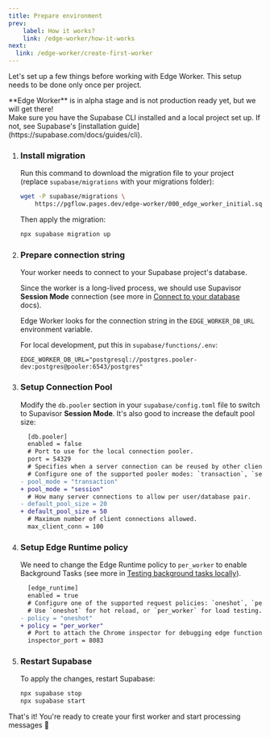 ```yaml
---
title: Prepare environment
prev:
    label: How it works?
    link: /edge-worker/how-it-works
next:
  link: /edge-worker/create-first-worker
---
```



Let's set up a few things before working with Edge Worker.
This setup needs to be done only once per project.

<Aside type="danger" title="Not production ready!">
**Edge Worker** is in alpha stage and is not production ready yet,
but we will get there!
</Aside>

<Aside type="caution" title="Prerequisites">
Make sure you have the Supabase CLI installed and a local project set up.
If not, see Supabase's [installation guide](https://supabase.com/docs/guides/cli).
</Aside>

<Steps>

1. ### Install migration

    Run this command to download the migration file to your project (replace `supabase/migrations` with your migrations folder):

    ```bash frame="none"
    wget -P supabase/migrations \
        https://pgflow.pages.dev/edge-worker/000_edge_worker_initial.sql
    ```

    Then apply the migration:

    ```bash frame="none"
    npx supabase migration up
    ```

1. ### Prepare connection string

    Your worker needs to connect to your Supabase project's database.

    Since the worker is a long-lived process, we should use Supavisor **Session Mode** connection
    (see more in [Connect to your database](https://supabase.com/docs/guides/database/connecting-to-postgres#more-about-connection-pooling) docs).

    Edge Worker looks for the connection string in the `EDGE_WORKER_DB_URL` environment variable.

    For local development, put this in `supabase/functions/.env`:

    ```shell frame="none"
    EDGE_WORKER_DB_URL="postgresql://postgres.pooler-dev:postgres@pooler:6543/postgres"
    ```

1. ### Setup Connection Pool

    Modify the `db.pooler` section in your `supabase/config.toml` file
    to switch to Supavisor **Session Mode**. It's also good to increase the 
		default pool size:

    ```diff lang="toml"
      [db.pooler]
      enabled = false
      # Port to use for the local connection pooler.
      port = 54329
      # Specifies when a server connection can be reused by other clients.
      # Configure one of the supported pooler modes: `transaction`, `session`.
    - pool_mode = "transaction"
    + pool_mode = "session"
      # How many server connections to allow per user/database pair.
    - default_pool_size = 20
    + default_pool_size = 50
      # Maximum number of client connections allowed.
      max_client_conn = 100
    ```

1. ### Setup Edge Runtime policy

    We need to change the Edge Runtime policy to `per_worker` to enable
    Background Tasks (see more in [Testing background tasks locally](https://supabase.com/docs/guides/functions/background-tasks#testing-background-tasks-locally)).

   ```diff lang="toml"
     [edge_runtime]
     enabled = true
     # Configure one of the supported request policies: `oneshot`, `per_worker`.
     # Use `oneshot` for hot reload, or `per_worker` for load testing.
   - policy = "oneshot"
   + policy = "per_worker"
     # Port to attach the Chrome inspector for debugging edge functions.
     inspector_port = 8083
   ```

1. ### Restart Supabase

    To apply the changes, restart Supabase:

    ```bash frame="none"
    npx supabase stop
    npx supabase start
    ```

</Steps>

That's it! You're ready to create your first worker and start processing messages 🥳
